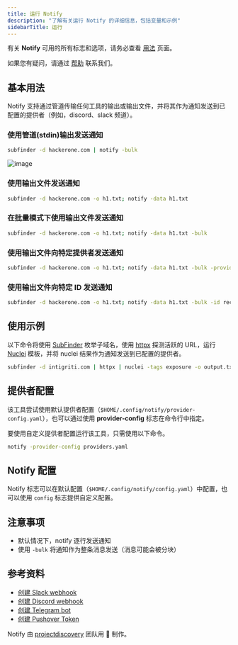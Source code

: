 ```yaml
---
title: 运行 Notify
description: "了解有关运行 Notify 的详细信息，包括变量和示例"
sidebarTitle: 运行
---
```


有关 **Notify** 可用的所有标志和选项，请务必查看 [用法](/tools/notify/usage) 页面。 

<Note> 如果您有疑问，请通过 [帮助](/help) 联系我们。 </Note>

## 基本用法

Notify 支持通过管道传输任何工具的输出或输出文件，并将其作为通知发送到已配置的提供者（例如，discord、slack 频道）。

### 使用管道(stdin)输出发送通知

```sh
subfinder -d hackerone.com | notify -bulk
```

![image](https://user-images.githubusercontent.com/8293321/130240854-e3031bc6-ecc8-47f8-9654-4c58e09cc622.png)

### 使用输出文件发送通知

```sh
subfinder -d hackerone.com -o h1.txt; notify -data h1.txt
```

### 在批量模式下使用输出文件发送通知

```sh
subfinder -d hackerone.com -o h1.txt; notify -data h1.txt -bulk
```

### 使用输出文件向特定提供者发送通知

```sh
subfinder -d hackerone.com -o h1.txt; notify -data h1.txt -bulk -provider discord,slack
```

### 使用输出文件向特定 ID 发送通知

```sh
subfinder -d hackerone.com -o h1.txt; notify -data h1.txt -bulk -id recon,vulns,scan
```

## 使用示例

以下命令将使用 [SubFinder](https://github.com/projectdiscovery/subfinder) 枚举子域名，使用 [httpx](https://github.com/projectdiscovery/httpx) 探测活跃的 URL，运行 [Nuclei](https://github.com/projectdiscovery/nuclei) 模板，并将 nuclei 结果作为通知发送到已配置的提供者。

```sh
subfinder -d intigriti.com | httpx | nuclei -tags exposure -o output.txt; notify -bulk -data output.txt
```

## 提供者配置

该工具尝试使用默认提供者配置（`$HOME/.config/notify/provider-config.yaml`），也可以通过使用 **provider-config** 标志在命令行中指定。

要使用自定义提供者配置运行该工具，只需使用以下命令。

```sh
notify -provider-config providers.yaml
```

## Notify 配置

Notify 标志可以在默认配置（`$HOME/.config/notify/config.yaml`）中配置，也可以使用 `config` 标志提供自定义配置。

## 注意事项
- 默认情况下，notify 逐行发送通知
- 使用 `-bulk` 将通知作为整条消息发送（消息可能会被分块）

## 参考资料

- [创建 Slack webhook](https://slack.com/intl/en-it/help/articles/115005265063-Incoming-webhooks-for-Slack)
- [创建 Discord webhook](https://support.discord.com/hc/en-us/articles/228383668-Intro-to-Webhooks)
- [创建 Telegram bot](https://core.telegram.org/bots#3-how-do-i-create-a-bot)
- [创建 Pushover Token](https://github.com/containrrr/shoutrrr/blob/main/docs/services/pushover.md)

Notify 由 [projectdiscovery](https://projectdiscovery.io) 团队用 🖤 制作。
